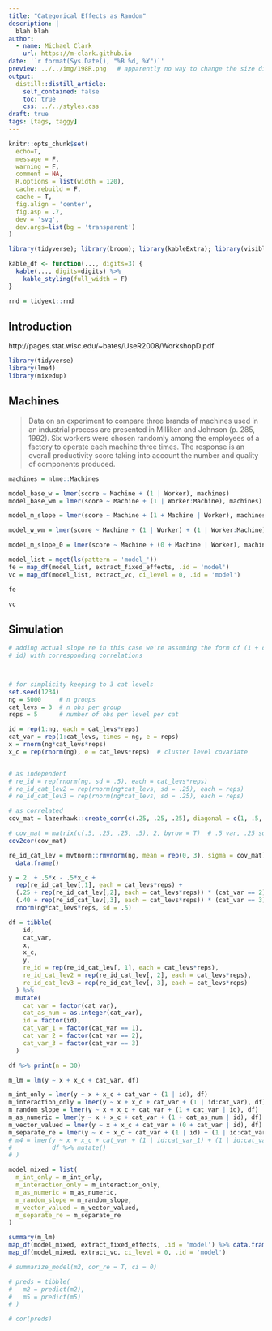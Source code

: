 ```yaml
---
title: "Categorical Effects as Random"
description: |
  blah blah
author:
  - name: Michael Clark
    url: https://m-clark.github.io
date: '`r format(Sys.Date(), "%B %d, %Y")`'
preview: ../../img/198R.png   # apparently no way to change the size displayed via css (ignored) or file (stretched)
output:
  distill::distill_article:
    self_contained: false
    toc: true
    css: ../../styles.css
draft: true
tags: [tags, taggy]
---
```


```r
knitr::opts_chunk$set(
  echo=T, 
  message = F, 
  warning = F, 
  comment = NA,
  R.options = list(width = 120),
  cache.rebuild = F,
  cache = T,
  fig.align = 'center',
  fig.asp = .7, 
  dev = 'svg', 
  dev.args=list(bg = 'transparent')
)

library(tidyverse); library(broom); library(kableExtra); library(visibly)

kable_df <- function(..., digits=3) {
  kable(..., digits=digits) %>% 
    kable_styling(full_width = F)
}

rnd = tidyext::rnd
```

##  Introduction

http://pages.stat.wisc.edu/~bates/UseR2008/WorkshopD.pdf

```r
library(tidyverse)
library(lme4)
library(mixedup)
```

## Machines

>Data on an experiment to compare three brands of machines used in an industrial process are presented in Milliken and Johnson (p. 285, 1992). Six workers were chosen randomly among the employees of a factory to operate each machine three times. The response is an overall productivity score taking into account the number and quality of components produced.

```r
machines = nlme::Machines

model_base_w = lmer(score ~ Machine + (1 | Worker), machines)
model_base_wm = lmer(score ~ Machine + (1 | Worker:Machine), machines)
```

```r
model_m_slope = lmer(score ~ Machine + (1 + Machine | Worker), machines)
```


```r
model_w_wm = lmer(score ~ Machine + (1 | Worker) + (1 | Worker:Machine), machines)
```
```r
model_m_slope_0 = lmer(score ~ Machine + (0 + Machine | Worker), machines)
```

```r
model_list = mget(ls(pattern = 'model_'))
fe = map_df(model_list, extract_fixed_effects, .id = 'model')
vc = map_df(model_list, extract_vc, ci_level = 0, .id = 'model')
```

```r
fe
```

```r
vc
```



## Simulation






```r
# adding actual slope re in this case we're assuming the form of (1 + cat_var |
# id) with corresponding correlations



# for simplicity keeping to 3 cat levels
set.seed(1234)
ng = 5000     # n groups
cat_levs = 3  # n obs per group
reps = 5      # number of obs per level per cat

id = rep(1:ng, each = cat_levs*reps)
cat_var = rep(1:cat_levs, times = ng, e = reps)
x = rnorm(ng*cat_levs*reps)
x_c = rep(rnorm(ng), e = cat_levs*reps)  # cluster level covariate


# as independent
# re_id = rep(rnorm(ng, sd = .5), each = cat_levs*reps)
# re_id_cat_lev2 = rep(rnorm(ng*cat_levs, sd = .25), each = reps)
# re_id_cat_lev3 = rep(rnorm(ng*cat_levs, sd = .25), each = reps)

# as correlated
cov_mat = lazerhawk::create_corr(c(.25, .25, .25), diagonal = c(1, .5, .5))

# cov_mat = matrix(c(.5, .25, .25, .5), 2, byrow = T)  # .5 var, .25 sd  .5 cor
cov2cor(cov_mat)

re_id_cat_lev = mvtnorm::rmvnorm(ng, mean = rep(0, 3), sigma = cov_mat) %>% 
  data.frame()

y = 2  + .5*x - .5*x_c + 
  rep(re_id_cat_lev[,1], each = cat_levs*reps) + 
  (.25 + rep(re_id_cat_lev[,2], each = cat_levs*reps)) * (cat_var == 2) +
  (.40 + rep(re_id_cat_lev[,3], each = cat_levs*reps)) * (cat_var == 3) +
  rnorm(ng*cat_levs*reps, sd = .5)

df = tibble(
    id,
    cat_var,
    x,
    x_c,
    y,
    re_id = rep(re_id_cat_lev[, 1], each = cat_levs*reps),
    re_id_cat_lev2 = rep(re_id_cat_lev[, 2], each = cat_levs*reps),
    re_id_cat_lev3 = rep(re_id_cat_lev[, 3], each = cat_levs*reps)
  ) %>% 
  mutate(
    cat_var = factor(cat_var),
    cat_as_num = as.integer(cat_var),
    id = factor(id),
    cat_var_1 = factor(cat_var == 1),
    cat_var_2 = factor(cat_var == 2),
    cat_var_3 = factor(cat_var == 3)
  )

df %>% print(n = 30)

m_lm = lm(y ~ x + x_c + cat_var, df)

m_int_only = lmer(y ~ x + x_c + cat_var + (1 | id), df)
m_interaction_only = lmer(y ~ x + x_c + cat_var + (1 | id:cat_var), df)
m_random_slope = lmer(y ~ x + x_c + cat_var + (1 + cat_var | id), df)    # problems!
m_as_numeric = lmer(y ~ x + x_c + cat_var + (1 + cat_as_num | id), df)
m_vector_valued = lmer(y ~ x + x_c + cat_var + (0 + cat_var | id), df)
m_separate_re = lmer(y ~ x + x_c + cat_var + (1 | id) + (1 | id:cat_var), df)
# m4 = lmer(y ~ x + x_c + cat_var + (1 | id:cat_var_1) + (1 | id:cat_var_2)  + (1 | id:cat_var_3), 
#           df %>% mutate()
# )

model_mixed = list(
  m_int_only = m_int_only,
  m_interaction_only = m_interaction_only,
  m_as_numeric = m_as_numeric,
  m_random_slope = m_random_slope,
  m_vector_valued = m_vector_valued,
  m_separate_re = m_separate_re
)

summary(m_lm)
map_df(model_mixed, extract_fixed_effects, .id = 'model') %>% data.frame()
map_df(model_mixed, extract_vc, ci_level = 0, .id = 'model')

# summarize_model(m2, cor_re = T, ci = 0)

# preds = tibble(
#   m2 = predict(m2),
#   m5 = predict(m5)
# )

# cor(preds)

```

